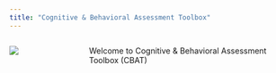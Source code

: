 ```yaml
---
title: "Cognitive & Behavioral Assessment Toolbox"
---
```


::::: columns
::: {.column width="25%"}
![](logo.png)
:::

::: {.column width="75%"}
Welcome to Cognitive & Behavioral Assessment Toolbox (CBAT)
:::
:::::